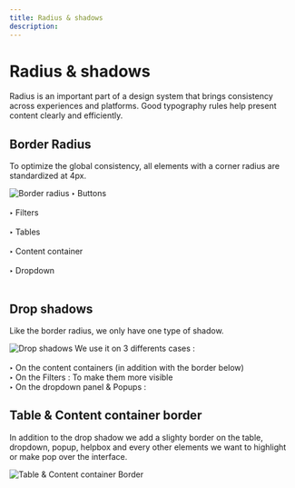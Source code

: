 ```yaml
---
title: Radius & shadows
description:
---
```


# Radius & shadows

Radius is an important part of a design system that brings consistency across experiences and platforms. Good typography rules help present content clearly and efficiently.

## Border Radius

To optimize the global consistency, all elements with a corner radius are standardized at 4px.

![Border radius](/border-radius.png)
**‣**  Buttons <br/> <br/>
**‣**  Filters <br/> <br/>
**‣**  Tables <br/> <br/>
**‣**  Content container <br/> <br/>
**‣**  Dropdown <br/> <br/>

## Drop shadows

Like the border radius, we only have one type of shadow.

![Drop shadows](/drop-shadows.png)
We use it on 3 differents cases : <br/> <br/>
**‣**  On the content containers (in addition with the border below) <br/>
**‣**  On the Filters : To make them more visible <br/> 
**‣**  On the dropdown panel & Popups : <br/> 

## Table & Content container border

In addition to the drop shadow we add a slighty border on the table, dropdown, popup, helpbox and every other elements we want to highlight or make pop over the interface.

![Table & Content container Border](/table-and-content-container.png)